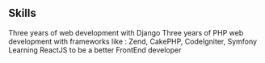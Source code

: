 ## Skills
 
<ProjectCard title="Python" link="https://www.python.org/" bg="linear-gradient(to right, #D4145A 0%, #FBB03B 100%)">
Three years of web development with Django
</ProjectCard>

<ProjectCard title="PHP" link="https://www.python.org/" bg="linear-gradient(to right, #D4145A 0%, #3b7ffb 100%)">
Three years of PHP web development with frameworks like : Zend, CakePHP, CodeIgniter, Symfony 
</ProjectCard>

<ProjectCard title="React" link="https://fr.reactjs.org/" bg="linear-gradient(to right, #1423d4 0%, #FBB03B 100%)">
Learning ReactJS to be a better FrontEnd developer
</ProjectCard>


